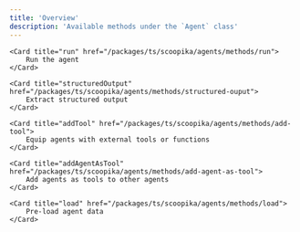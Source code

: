 ```yaml
---
title: 'Overview'
description: 'Available methods under the `Agent` class'
---
```


<CardGroup cols={2}>
	
	<Card title="run" href="/packages/ts/scoopika/agents/methods/run">
		Run the agent
	</Card>

	<Card title="structuredOutput" href="/packages/ts/scoopika/agents/methods/structured-ouput">
		Extract structured output
	</Card>

	<Card title="addTool" href="/packages/ts/scoopika/agents/methods/add-tool">
		Equip agents with external tools or functions
	</Card>

	<Card title="addAgentAsTool" href="/packages/ts/scoopika/agents/methods/add-agent-as-tool">
		Add agents as tools to other agents
	</Card>

	<Card title="load" href="/packages/ts/scoopika/agents/methods/load">
		Pre-load agent data
	</Card>

</CardGroup>
